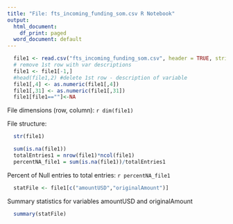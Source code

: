 ---
title: "File: fts_incoming_funding_som.csv R Notebook"
output:
  html_document:
    df_print: paged
  word_document: default
---


```{r, echo=FALSE, include=FALSE}
  file1 <- read.csv("fts_incoming_funding_som.csv", header = TRUE, stringsAsFactors = FALSE)
  # remove 1st row with var descriptions
  file1 <- file1[-1,]
  #head(file1,2) #delete 1st row - description of variable
  file1[,4] <- as.numeric(file1[,4])
  file1[,31] <- as.numeric(file1[,31])
  file1[file1==""]<-NA
```
File dimensions (row, column): `r dim(file1)`

File structure: 
```{r echo=FALSE}
  str(file1)
```

```{r, echo=FALSE, include=FALSE}
  sum(is.na(file1))
  totalEntries1 = nrow(file1)*ncol(file1)
  percentNA_file1 = sum(is.na(file1))/totalEntries1
```

Percent of Null entries to total entries: `r percentNA_file1`


```{r, echo=FALSE,include=FALSE}
  statFile <- file1[c("amountUSD","originalAmount")]
```
Summary statistics for variables amountUSD and originalAmount
```{r, echo=FALSE}
  summary(statFile)
```